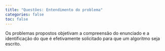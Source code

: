 ```yaml
---
title: "Questões: Entendimento do problema"
categories: false
toc: false
---
```


Os problemas propostos objetivam a compreensão do enunciado e a identificação do que é efetivamente solicitado para que um algoritmo seja escrito.

<!-- Troco para padaria -->
``` .include
```

<!-- Total da conta do café -->
``` .include
```

<!-- Média de três notas -->
``` .include
```

<!-- Soma da distância -->
``` .include
```

<!-- Conversão de Minutos em Horas -->
``` .include
```